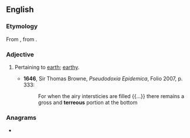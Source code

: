 ==English==

===Etymology===
From {{der|en|la|terreus}}, from {{m|la|terra}}.

===Adjective===
{{en-adj}}

# {{lb|en|obsolete}} Pertaining to [[earth]]; [[earthy]].
#* '''1646''', Sir Thomas Browne, ''Pseudodoxia Epidemica'', Folio 2007, p. 333:
#*: For when the airy intersticies are filled {{...}} there remains a gross and '''terreous''' portion at the bottom

===Anagrams===
* {{anagrams|en|reroutes}}